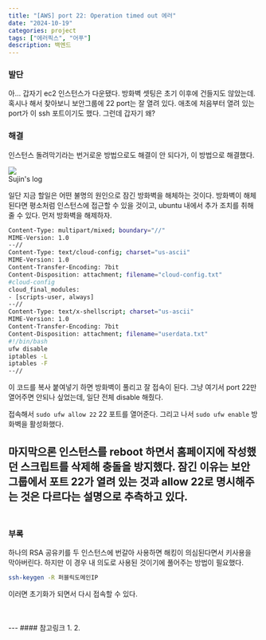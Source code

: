 ```yaml
---
title: "[AWS] port 22: Operation timed out 에러"
date: "2024-10-19"
categories: project
tags: ["에러픽스", "어푸"]
description: 백엔드
---
```


### 발단
아... 갑자기 ec2 인스턴스가 다운됐다. 방화벽 셋팅은 초기 이후에 건들지도 않았는데.
혹시나 해서 찾아보니 보안그룹에 22 port는 잘 열려 있다. 애초에 처음부터 열려 있는 port가 이 ssh 포트이기도 했다.
그런데 갑자기 왜?

### 해결
인스턴스 돌려막기라는 번거로운 방법으로도 해결이 안 되다가, 이 방법으로 해결했다.

<Img src='/images/에러/ec2.png' />
<figcaption>Sujin's log</figcaption>

일단 지금 할일은 어떤 불명의 원인으로 잠긴 방화벽을 해체하는 것이다. 방화벽이 해체된다면 평소처럼 인스턴스에 접근할 수 있을 것이고, ubuntu 내에서 추가 조치를 취해줄 수 있다.
먼저 방화벽을 해제하자.

```sh
Content-Type: multipart/mixed; boundary="//"
MIME-Version: 1.0
--//
Content-Type: text/cloud-config; charset="us-ascii"
MIME-Version: 1.0
Content-Transfer-Encoding: 7bit
Content-Disposition: attachment; filename="cloud-config.txt"
#cloud-config
cloud_final_modules:
- [scripts-user, always]
--//
Content-Type: text/x-shellscript; charset="us-ascii"
MIME-Version: 1.0
Content-Transfer-Encoding: 7bit
Content-Disposition: attachment; filename="userdata.txt"
#!/bin/bash
ufw disable
iptables -L
iptables -F
--//
```

이 코드를 복사 붙여넣기 하면 방화벽이 풀리고 잘 접속이 된다. 그냥 여기서 port 22만 열어주면 안되나 싶었는데, 일단 전체 disable 해줬다.

접속해서 `sudo ufw allow 22` 22 포트를 열어준다. 그리고 나서 `sudo ufw enable` 방화벽을 활성화했다.

마지막으론 인스턴스를 reboot 하면서 홈페이지에 작성했던 스크립트를 삭제해 충돌을 방지했다. 잠긴 이유는 보안그룹에서 포트 22가 열려 있는 것과 allow 22로 명시해주는 것은 다르다는 설명으로 추측하고 있다.
<br/>
<br/>
---
### 부록
하나의 RSA 공유키를 두 인스턴스에 번갈아 사용하면 해킹이 의심된다면서 키사용을 막아버린다. 하지만 이 경우 내 의도로 사용된 것이기에 풀어주는 방법이 필요했다.

```sh
ssh-keygen -R 퍼블릭도메인IP
```
이러면 초기화가 되면서 다시 접속할 수 있다.

<br/>
<br/>
---
#### 참고링크
1. <Lnk text="Operation timed out 에러" href='https://suucong.tistory.com/61' />
2. <Lnk text='SSH 접속시 RSA 공유키 충돌 문제 해결' href='https://www.postype.com/@cpuu/post/30065' />
